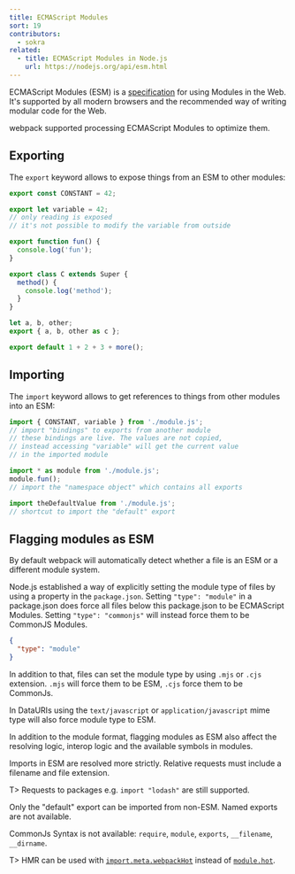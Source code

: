```yaml
---
title: ECMAScript Modules
sort: 19
contributors:
  - sokra
related:
  - title: ECMAScript Modules in Node.js
    url: https://nodejs.org/api/esm.html
---
```


ECMAScript Modules (ESM) is a [specification](https://tc39.github.io/ecma262/#sec-modules) for using Modules in the Web.
It's supported by all modern browsers and the recommended way of writing modular code for the Web.

webpack supported processing ECMAScript Modules to optimize them.

## Exporting

The `export` keyword allows to expose things from an ESM to other modules:

```js
export const CONSTANT = 42;

export let variable = 42;
// only reading is exposed
// it's not possible to modify the variable from outside

export function fun() {
  console.log('fun');
}

export class C extends Super {
  method() {
    console.log('method');
  }
}

let a, b, other;
export { a, b, other as c };

export default 1 + 2 + 3 + more();
```

## Importing

The `import` keyword allows to get references to things from other modules into an ESM:

```js
import { CONSTANT, variable } from './module.js';
// import "bindings" to exports from another module
// these bindings are live. The values are not copied,
// instead accessing "variable" will get the current value
// in the imported module

import * as module from './module.js';
module.fun();
// import the "namespace object" which contains all exports

import theDefaultValue from './module.js';
// shortcut to import the "default" export
```

## Flagging modules as ESM

By default webpack will automatically detect whether a file is an ESM or a different module system.

Node.js established a way of explicitly setting the module type of files by using a property in the `package.json`.
Setting `"type": "module"` in a package.json does force all files below this package.json to be ECMAScript Modules.
Setting `"type": "commonjs"` will instead force them to be CommonJS Modules.

```json
{
  "type": "module"
}
```

In addition to that, files can set the module type by using `.mjs` or `.cjs` extension. `.mjs` will force them to be ESM, `.cjs` force them to be CommonJs.

In DataURIs using the `text/javascript` or `application/javascript` mime type will also force module type to ESM.

In addition to the module format, flagging modules as ESM also affect the resolving logic, interop logic and the available symbols in modules.

Imports in ESM are resolved more strictly. Relative requests must include a filename and file extension.

T> Requests to packages e.g. `import "lodash"` are still supported.

Only the "default" export can be imported from non-ESM. Named exports are not available.

CommonJs Syntax is not available: `require`, `module`, `exports`, `__filename`, `__dirname`.

T> HMR can be used with [`import.meta.webpackHot`](/api/module-variables/#importmetawebpackhot) instead of [`module.hot`](/api/module-variables/#modulehot-webpack-specific).
